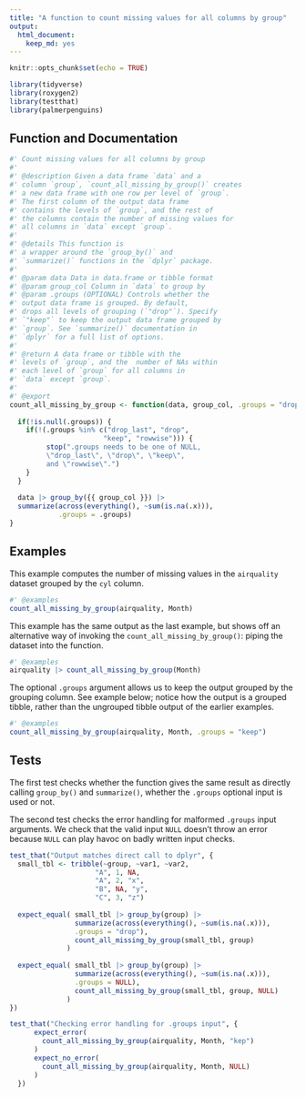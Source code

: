 ```yaml
---
title: "A function to count missing values for all columns by group"
output: 
  html_document: 
    keep_md: yes
---
```


```r
knitr::opts_chunk$set(echo = TRUE)
```

```r
library(tidyverse)
library(roxygen2)
library(testthat)
library(palmerpenguins)
```

## Function and Documentation

```r
#' Count missing values for all columns by group
#' 
#' @description Given a data frame `data` and a 
#' column `group`, `count_all_missing_by_group()` creates
#' a new data frame with one row per level of `group`.
#' The first column of the output data frame 
#' contains the levels of `group`, and the rest of 
#' the columns contain the number of missing values for 
#' all columns in `data` except `group`.  
#' 
#' @details This function is 
#' a wrapper around the `group_by()` and 
#' `summarize()` functions in the `dplyr` package. 
#' 
#' @param data Data in data.frame or tibble format
#' @param group_col Column in `data` to group by
#' @param .groups (OPTIONAL) Controls whether the 
#' output data frame is grouped. By default, 
#' drops all levels of grouping (`"drop"`). Specify
#' `"keep"` to keep the output data frame grouped by
#' `group`. See `summarize()` documentation in 
#' `dplyr` for a full list of options.
#' 
#' @return A data frame or tibble with the 
#' levels of `group`, and the  number of NAs within 
#' each level of `group` for all columns in
#' `data` except `group`.     
#' 
#' @export 
count_all_missing_by_group <- function(data, group_col, .groups = "drop") { 
  
  if(!is.null(.groups)) { 
    if(!(.groups %in% c("drop_last", "drop", 
                       "keep", "rowwise"))) { 
         stop(".groups needs to be one of NULL, 
         \"drop_last\", \"drop\", \"keep\", 
         and \"rowwise\".")
    }
  }
  
  data |> group_by({{ group_col }}) |>
  summarize(across(everything(), ~sum(is.na(.x))), 
            .groups = .groups)
}
```

## Examples 

This example computes the number of missing values in the `airquality` dataset grouped by the `cyl` column. 

```r
#' @examples
count_all_missing_by_group(airquality, Month)
```

This example has the same output as the last example, but shows off an alternative way of invoking the `count_all_missing_by_group()`: piping the dataset into the function. 

```r
#' @examples
airquality |> count_all_missing_by_group(Month) 
```

The optional `.groups` argument allows us to keep the output grouped by the grouping column. See example below; notice how the output is a grouped tibble, rather than the ungrouped tibble output of the earlier examples. 

```r
#' @examples
count_all_missing_by_group(airquality, Month, .groups = "keep")
```


## Tests 

The first test checks whether the function gives the same result as directly calling `group_by()` and `summarize()`, whether the `.groups` optional input is used or not. 

The second test checks the error handling for malformed `.groups` input arguments. We check that the valid input `NULL` doesn't throw an error because `NULL` can play havoc on badly written input checks. 

```r

test_that("Output matches direct call to dplyr", { 
  small_tbl <- tribble(~group, ~var1, ~var2, 
                     "A", 1, NA, 
                     "A", 2, "x", 
                     "B", NA, "y", 
                     "C", 3, "z")
  
  expect_equal( small_tbl |> group_by(group) |> 
                summarize(across(everything(), ~sum(is.na(.x))), 
                .groups = "drop"), 
                count_all_missing_by_group(small_tbl, group)
              )
  
  expect_equal( small_tbl |> group_by(group) |> 
                summarize(across(everything(), ~sum(is.na(.x))), 
                .groups = NULL), 
                count_all_missing_by_group(small_tbl, group, NULL)
              )
})

test_that("Checking error handling for .groups input", { 
      expect_error(
        count_all_missing_by_group(airquality, Month, "kep")
      )
      expect_no_error( 
        count_all_missing_by_group(airquality, Month, NULL)
      )
  })
```
